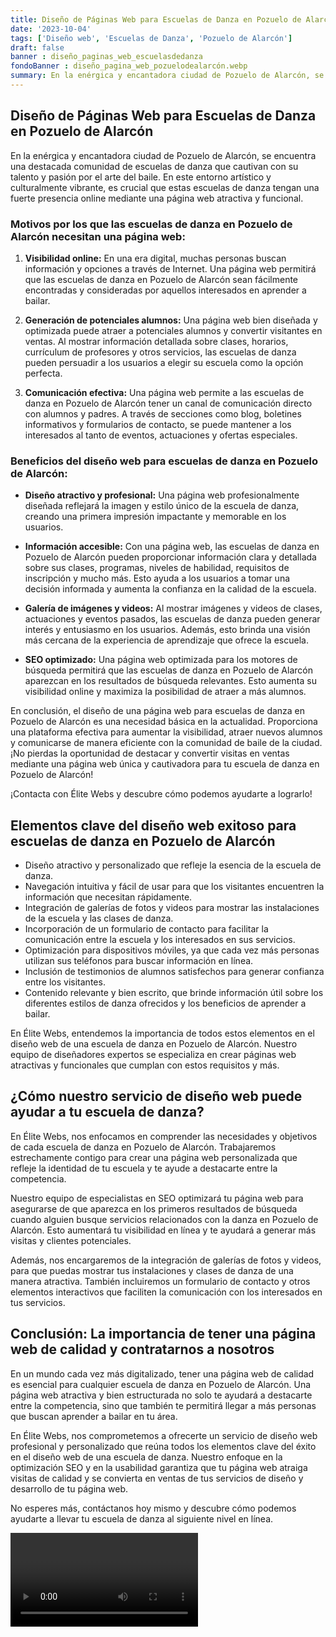 ```yaml
---
title: Diseño de Páginas Web para Escuelas de Danza en Pozuelo de Alarcón
date: '2023-10-04'
tags: ['Diseño web', 'Escuelas de Danza', 'Pozuelo de Alarcón']
draft: false
banner : diseño_paginas_web_escuelasdedanza
fondoBanner : diseño_pagina_web_pozuelodealarcón.webp
summary: En la enérgica y encantadora ciudad de Pozuelo de Alarcón, se encuentra una destacada comunidad de escuelas de danza que cautivan con su talento y pasión por el arte del baile. En este entorno artístico y culturalmente vibrante, es crucial que estas escuelas de danza tengan una fuerte presencia online mediante una página web atractiva y funcional.
---
```


## Diseño de Páginas Web para Escuelas de Danza en Pozuelo de Alarcón

En la enérgica y encantadora ciudad de Pozuelo de Alarcón, se encuentra una destacada comunidad de escuelas de danza que cautivan con su talento y pasión por el arte del baile. En este entorno artístico y culturalmente vibrante, es crucial que estas escuelas de danza tengan una fuerte presencia online mediante una página web atractiva y funcional.

### Motivos por los que las escuelas de danza en Pozuelo de Alarcón necesitan una página web:

1. **Visibilidad online:** En una era digital, muchas personas buscan información y opciones a través de Internet. Una página web permitirá que las escuelas de danza en Pozuelo de Alarcón sean fácilmente encontradas y consideradas por aquellos interesados en aprender a bailar.

2. **Generación de potenciales alumnos:** Una página web bien diseñada y optimizada puede atraer a potenciales alumnos y convertir visitantes en ventas. Al mostrar información detallada sobre clases, horarios, currículum de profesores y otros servicios, las escuelas de danza pueden persuadir a los usuarios a elegir su escuela como la opción perfecta.

3. **Comunicación efectiva:** Una página web permite a las escuelas de danza en Pozuelo de Alarcón tener un canal de comunicación directo con alumnos y padres. A través de secciones como blog, boletines informativos y formularios de contacto, se puede mantener a los interesados al tanto de eventos, actuaciones y ofertas especiales.

### Beneficios del diseño web para escuelas de danza en Pozuelo de Alarcón:

- **Diseño atractivo y profesional:** Una página web profesionalmente diseñada reflejará la imagen y estilo único de la escuela de danza, creando una primera impresión impactante y memorable en los usuarios.

- **Información accesible:** Con una página web, las escuelas de danza en Pozuelo de Alarcón pueden proporcionar información clara y detallada sobre sus clases, programas, niveles de habilidad, requisitos de inscripción y mucho más. Esto ayuda a los usuarios a tomar una decisión informada y aumenta la confianza en la calidad de la escuela.

- **Galería de imágenes y videos:** Al mostrar imágenes y videos de clases, actuaciones y eventos pasados, las escuelas de danza pueden generar interés y entusiasmo en los usuarios. Además, esto brinda una visión más cercana de la experiencia de aprendizaje que ofrece la escuela.

- **SEO optimizado:** Una página web optimizada para los motores de búsqueda permitirá que las escuelas de danza en Pozuelo de Alarcón aparezcan en los resultados de búsqueda relevantes. Esto aumenta su visibilidad online y maximiza la posibilidad de atraer a más alumnos.

En conclusión, el diseño de una página web para escuelas de danza en Pozuelo de Alarcón es una necesidad básica en la actualidad. Proporciona una plataforma efectiva para aumentar la visibilidad, atraer nuevos alumnos y comunicarse de manera eficiente con la comunidad de baile de la ciudad. ¡No pierdas la oportunidad de destacar y convertir visitas en ventas mediante una página web única y cautivadora para tu escuela de danza en Pozuelo de Alarcón!

¡Contacta con Élite Webs y descubre cómo podemos ayudarte a lograrlo!

<GifSeo />

<Cta />

## Elementos clave del diseño web exitoso para escuelas de danza en Pozuelo de Alarcón

- Diseño atractivo y personalizado que refleje la esencia de la escuela de danza.
- Navegación intuitiva y fácil de usar para que los visitantes encuentren la información que necesitan rápidamente.
- Integración de galerías de fotos y videos para mostrar las instalaciones de la escuela y las clases de danza.
- Incorporación de un formulario de contacto para facilitar la comunicación entre la escuela y los interesados en sus servicios.
- Optimización para dispositivos móviles, ya que cada vez más personas utilizan sus teléfonos para buscar información en línea.
- Inclusión de testimonios de alumnos satisfechos para generar confianza entre los visitantes.
- Contenido relevante y bien escrito, que brinde información útil sobre los diferentes estilos de danza ofrecidos y los beneficios de aprender a bailar.

En Élite Webs, entendemos la importancia de todos estos elementos en el diseño web de una escuela de danza en Pozuelo de Alarcón. Nuestro equipo de diseñadores expertos se especializa en crear páginas web atractivas y funcionales que cumplan con estos requisitos y más.

## ¿Cómo nuestro servicio de diseño web puede ayudar a tu escuela de danza?

En Élite Webs, nos enfocamos en comprender las necesidades y objetivos de cada escuela de danza en Pozuelo de Alarcón. Trabajaremos estrechamente contigo para crear una página web personalizada que refleje la identidad de tu escuela y te ayude a destacarte entre la competencia.

Nuestro equipo de especialistas en SEO optimizará tu página web para asegurarse de que aparezca en los primeros resultados de búsqueda cuando alguien busque servicios relacionados con la danza en Pozuelo de Alarcón. Esto aumentará tu visibilidad en línea y te ayudará a generar más visitas y clientes potenciales.

Además, nos encargaremos de la integración de galerías de fotos y videos, para que puedas mostrar tus instalaciones y clases de danza de una manera atractiva. También incluiremos un formulario de contacto y otros elementos interactivos que faciliten la comunicación con los interesados en tus servicios.

## Conclusión: La importancia de tener una página web de calidad y contratarnos a nosotros

En un mundo cada vez más digitalizado, tener una página web de calidad es esencial para cualquier escuela de danza en Pozuelo de Alarcón. Una página web atractiva y bien estructurada no solo te ayudará a destacarte entre la competencia, sino que también te permitirá llegar a más personas que buscan aprender a bailar en tu área.

En Élite Webs, nos comprometemos a ofrecerte un servicio de diseño web profesional y personalizado que reúna todos los elementos clave del éxito en el diseño web de una escuela de danza. Nuestro enfoque en la optimización SEO y en la usabilidad garantiza que tu página web atraiga visitas de calidad y se convierta en ventas de tus servicios de diseño y desarrollo de tu página web.

No esperes más, contáctanos hoy mismo y descubre cómo podemos ayudarte a llevar tu escuela de danza al siguiente nivel en línea.

<Video />

<CtaBot job='Escuelas de Danza' city='Pozuelo de Alarcón'/>

<Gmaps query='Pozuelo de Alarcón+españa+maps' />